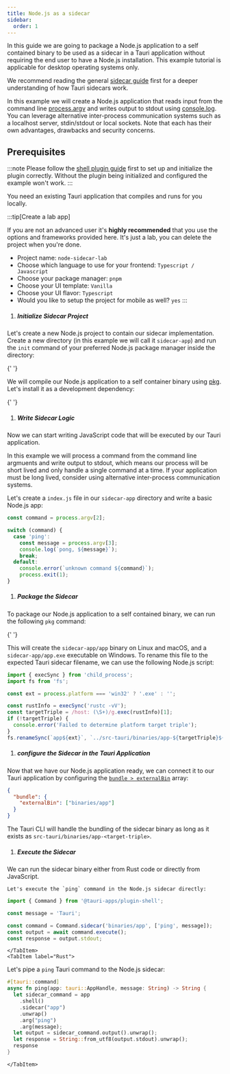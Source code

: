 ```yaml
---
title: Node.js as a sidecar
sidebar:
  order: 1
---
```



In this guide we are going to package a Node.js application to a self contained binary
to be used as a sidecar in a Tauri application without requiring the end user to have a Node.js installation.
This example tutorial is applicable for desktop operating systems only.

We recommend reading the general [sidecar guide] first for a deeper understanding of how Tauri sidecars work.

In this example we will create a Node.js application that reads input from the command line [process.argv]
and writes output to stdout using [console.log]. <br/>
You can leverage alternative inter-process communication systems such as a localhost server, stdin/stdout or local sockets.
Note that each has their own advantages, drawbacks and security concerns.

## Prerequisites

:::note
Please follow the [shell plugin guide](/plugin/shell/) first to set up and initialize the plugin correctly.
Without the plugin being initialized and configured the example won't work.
:::

You need an existing Tauri application that compiles and runs for you locally.

:::tip[Create a lab app]

If you are not an advanced user it's **highly recommended** that you use the options and frameworks provided here. It's just a lab, you can delete the project when you're done.

<CTA />

- Project name: `node-sidecar-lab`
- Choose which language to use for your frontend: `Typescript / Javascript`
- Choose your package manager: `pnpm`
- Choose your UI template: `Vanilla`
- Choose your UI flavor: `Typescript`
- Would you like to setup the project for mobile as well? `yes`
  :::

<Steps>

1. ##### Initialize Sidecar Project

Let's create a new Node.js project to contain our sidecar implementation.
Create a new directory (in this example we will call it `sidecar-app`)
and run the `init` command of your preferred Node.js package manager inside the directory:

{' '}
<CommandTabs npm="npm init" yarn="yarn init" pnpm="pnpm init" />

We will compile our Node.js application to a self container binary using [pkg].
Let's install it as a development dependency:

{' '}
<CommandTabs
  npm="npm add pkg --save-dev"
  yarn="yarn add pkg --dev"
  pnpm="pnpm add pkg --save-dev"
/>

1. ##### Write Sidecar Logic

Now we can start writing JavaScript code that will be executed by our Tauri application.

In this example we will process a command from the command line argmuents and write output to stdout,
which means our process will be short lived and only handle a single command at a time.
If your application must be long lived, consider using alternative inter-process communication systems.

Let's create a `index.js` file in our `sidecar-app` directory and write a basic Node.js app:

```js title=sidecar-app/index.js
const command = process.argv[2];

switch (command) {
  case 'ping':
    const message = process.argv[3];
    console.log(`pong, ${message}`);
    break;
  default:
    console.error(`unknown command ${command}`);
    process.exit(1);
}
```

1. ##### Package the Sidecar

To package our Node.js application to a self contained binary, we can run the following `pkg` command:

{' '}
<CommandTabs
  npm="npm run pkg -- --output app"
  yarn="yarn pkg --output app"
  pnpm="pnpm pkg --output app"
/>

This will create the `sidecar-app/app` binary on Linux and macOS, and a `sidecar-app/app.exe` executable on Windows.
To rename this file to the expected Tauri sidecar filename, we can use the following Node.js script:

```js
import { execSync } from 'child_process';
import fs from 'fs';

const ext = process.platform === 'win32' ? '.exe' : '';

const rustInfo = execSync('rustc -vV');
const targetTriple = /host: (\S+)/g.exec(rustInfo)[1];
if (!targetTriple) {
  console.error('Failed to determine platform target triple');
}
fs.renameSync(`app${ext}`, `../src-tauri/binaries/app-${targetTriple}${ext}`);
```

1. ##### configure the Sidecar in the Tauri Application

Now that we have our Node.js application ready, we can connect it to our Tauri application
by configuring the [`bundle > externalBin`] array:

```json title="src-tauri/tauri.conf.json"
{
  "bundle": {
    "externalBin": ["binaries/app"]
  }
}
```

The Tauri CLI will handle the bundling of the sidecar binary as long as it exists as `src-tauri/binaries/app-<target-triple>`.

1. ##### Execute the Sidecar

We can run the sidecar binary either from Rust code or directly from JavaScript.

  <Tabs>
    <TabItem label="JavaScript">
    
    Let's execute the `ping` command in the Node.js sidecar directly:

```javascript
import { Command } from '@tauri-apps/plugin-shell';

const message = 'Tauri';

const command = Command.sidecar('binaries/app', ['ping', message]);
const output = await command.execute();
const response = output.stdout;
```

    </TabItem>
    <TabItem label="Rust">

Let's pipe a `ping` Tauri command to the Node.js sidecar:

```rust
#[tauri::command]
async fn ping(app: tauri::AppHandle, message: String) -> String {
  let sidecar_command = app
    .shell()
    .sidecar("app")
    .unwrap()
    .arg("ping")
    .arg(message);
  let output = sidecar_command.output().unwrap();
  let response = String::from_utf8(output.stdout).unwrap();
  response
}
```

    </TabItem>

  </Tabs>

</Steps>

[sidecar guide]: /develop/sidecar
[process.argv]: https://nodejs.org/docs/latest/api/process.html#processargv
[console.log]: https://nodejs.org/api/console.html#consolelogdata-args
[pkg]: https://github.com/vercel/pkg
[`bundle > externalBin`]: /reference/config/#externalbin
